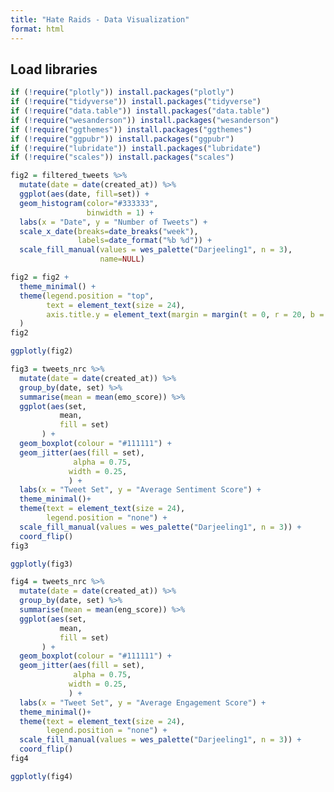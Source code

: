 ```yaml
---
title: "Hate Raids - Data Visualization"
format: html
---
```



## Load libraries
```r
if (!require("plotly")) install.packages("plotly")
if (!require("tidyverse")) install.packages("tidyverse")
if (!require("data.table")) install.packages("data.table")
if (!require("wesanderson")) install.packages("wesanderson")
if (!require("ggthemes")) install.packages("ggthemes")
if (!require("ggpubr")) install.packages("ggpubr")
if (!require("lubridate")) install.packages("lubridate")
if (!require("scales")) install.packages("scales")
```




```r
fig2 = filtered_tweets %>%
  mutate(date = date(created_at)) %>% 
  ggplot(aes(date, fill=set)) +
  geom_histogram(color="#333333",
                 binwidth = 1) +
  labs(x = "Date", y = "Number of Tweets") +
  scale_x_date(breaks=date_breaks("week"),
               labels=date_format("%b %d")) + 
  scale_fill_manual(values = wes_palette("Darjeeling1", n = 3),
                    name=NULL)
```





```r
fig2 = fig2 +
  theme_minimal() +
  theme(legend.position = "top",
        text = element_text(size = 24),
        axis.title.y = element_text(margin = margin(t = 0, r = 20, b = 0, l = 0))
  )
fig2
```



```r
ggplotly(fig2)
```


```r
fig3 = tweets_nrc %>%
  mutate(date = date(created_at)) %>% 
  group_by(date, set) %>%
  summarise(mean = mean(emo_score)) %>% 
  ggplot(aes(set,
           mean,
           fill = set)
       ) +
  geom_boxplot(colour = "#111111") +
  geom_jitter(aes(fill = set),
              alpha = 0.75,
             width = 0.25,
             ) +
  labs(x = "Tweet Set", y = "Average Sentiment Score") +
  theme_minimal()+
  theme(text = element_text(size = 24),
        legend.position = "none") +
  scale_fill_manual(values = wes_palette("Darjeeling1", n = 3)) +
  coord_flip()
fig3
```



```r
ggplotly(fig3)
```

```r
fig4 = tweets_nrc %>%
  mutate(date = date(created_at)) %>% 
  group_by(date, set) %>%
  summarise(mean = mean(eng_score)) %>% 
  ggplot(aes(set,
           mean,
           fill = set)
       ) +
  geom_boxplot(colour = "#111111") +
  geom_jitter(aes(fill = set),
              alpha = 0.75,
             width = 0.25,
             ) +
  labs(x = "Tweet Set", y = "Average Engagement Score") +
  theme_minimal()+
  theme(text = element_text(size = 24),
        legend.position = "none") +
  scale_fill_manual(values = wes_palette("Darjeeling1", n = 3)) +
  coord_flip()
fig4
```


```r
ggplotly(fig4)
```

